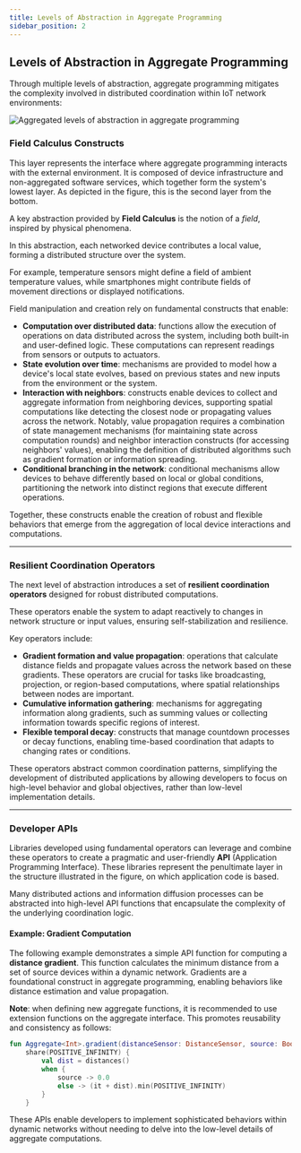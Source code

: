 ```yaml
---
title: Levels of Abstraction in Aggregate Programming
sidebar_position: 2
---
```


## Levels of Abstraction in Aggregate Programming

Through multiple levels of abstraction, aggregate programming mitigates the complexity involved in distributed coordination within IoT network environments:

![Aggregated levels of abstraction in aggregate programming](/img/multiple-levels-of-abstraction-ag.png)

### Field Calculus Constructs

This layer represents the interface where aggregate programming interacts with the external environment. It is composed of device infrastructure and non-aggregated software services, which together form the system's lowest layer. As depicted in the figure, this is the second layer from the bottom.

A key abstraction provided by **Field Calculus** is the notion of a *field*, inspired by physical phenomena.

In this abstraction, each networked device contributes a local value, forming a distributed structure over the system.

For example, temperature sensors might define a field of ambient temperature values, while smartphones might contribute fields of movement directions or displayed notifications.

Field manipulation and creation rely on fundamental constructs that enable:

- **Computation over distributed data**: functions allow the execution of operations on data distributed across the system, including both built-in and user-defined logic. These computations can represent readings from sensors or outputs to actuators.
- **State evolution over time**: mechanisms are provided to model how a device's local state evolves, based on previous states and new inputs from the environment or the system.
- **Interaction with neighbors**: constructs enable devices to collect and aggregate information from neighboring devices, supporting spatial computations like detecting the closest node or propagating values across the network. Notably, value propagation requires a combination of state management mechanisms (for maintaining state across computation rounds) and neighbor interaction constructs (for accessing neighbors' values), enabling the definition of distributed algorithms such as gradient formation or information spreading.
- **Conditional branching in the network**: conditional mechanisms allow devices to behave differently based on local or global conditions, partitioning the network into distinct regions that execute different operations.

Together, these constructs enable the creation of robust and flexible behaviors that emerge from the aggregation of local device interactions and computations.

---

### Resilient Coordination Operators

The next level of abstraction introduces a set of **resilient coordination operators** designed for robust distributed computations.

These operators enable the system to adapt reactively to changes in network structure or input values, ensuring self-stabilization and resilience.

Key operators include:

- **Gradient formation and value propagation**: operations that calculate distance fields and propagate values across the network based on these gradients. These operators are crucial for tasks like broadcasting, projection, or region-based computations, where spatial relationships between nodes are important.
- **Cumulative information gathering**: mechanisms for aggregating information along gradients, such as summing values or collecting information towards specific regions of interest.
- **Flexible temporal decay**: constructs that manage countdown processes or decay functions, enabling time-based coordination that adapts to changing rates or conditions.

These operators abstract common coordination patterns, simplifying the development of distributed applications by allowing developers to focus on high-level behavior and global objectives, rather than low-level implementation details.

---

### Developer APIs

Libraries developed using fundamental operators can leverage and combine these operators to create a pragmatic and user-friendly **API** (Application Programming Interface). These libraries represent the penultimate layer in the structure illustrated in the figure, on which application code is based.

Many distributed actions and information diffusion processes can be abstracted into high-level API functions that encapsulate the complexity of the underlying coordination logic.

#### Example: Gradient Computation

The following example demonstrates a simple API function for computing a **distance gradient**. This function calculates the minimum distance from a set of source devices within a dynamic network. Gradients are a foundational construct in aggregate programming, enabling behaviors like distance estimation and value propagation.

**Note**: when defining new aggregate functions, it is recommended to use extension functions on the aggregate interface. This promotes reusability and consistency as follows:

```kotlin
fun Aggregate<Int>.gradient(distanceSensor: DistanceSensor, source: Boolean): Double =
    share(POSITIVE_INFINITY) {
        val dist = distances()
        when {
            source -> 0.0
            else -> (it + dist).min(POSITIVE_INFINITY)
        }
    }
```

These APIs enable developers to implement sophisticated behaviors within dynamic networks without needing to delve into the low-level details of aggregate computations.
